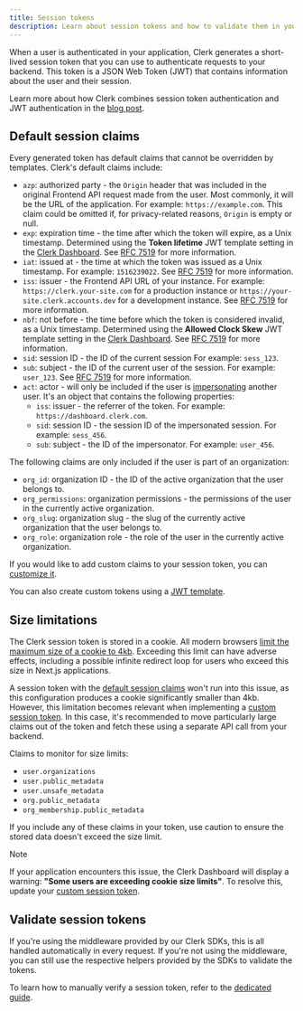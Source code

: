 ```yaml
---
title: Session tokens
description: Learn about session tokens and how to validate them in your backend.
---
```


When a user is authenticated in your application, Clerk generates a short-lived session token that you can use to authenticate requests to your backend. This token is a JSON Web Token (JWT) that contains information about the user and their session.

Learn more about how Clerk combines session token authentication and JWT authentication in the [blog post](https://clerk.com/blog/combining-the-benefits-of-session-tokens-and-jwts).

## Default session claims

Every generated token has default claims that cannot be overridden by templates. Clerk's default claims include:

- `azp`: authorized party - the `Origin` header that was included in the original Frontend API request made from the user. Most commonly, it will be the URL of the application. For example: `https://example.com`. This claim could be omitted if, for privacy-related reasons, `Origin` is empty or null.
- `exp`: expiration time - the time after which the token will expire, as a Unix timestamp. Determined using the **Token lifetime** JWT template setting in the [Clerk Dashboard](https://dashboard.clerk.com/last-active?path=jwt-templates). See [RFC 7519](https://datatracker.ietf.org/doc/html/rfc7519#section-4.1.4) for more information.
- `iat`: issued at - the time at which the token was issued as a Unix timestamp. For example: `1516239022`. See [RFC 7519](https://datatracker.ietf.org/doc/html/rfc7519#section-4.1.6) for more information.
- `iss`: issuer - the Frontend API URL of your instance. For example: `https://clerk.your-site.com` for a production instance or `https://your-site.clerk.accounts.dev` for a development instance. See [RFC 7519](https://datatracker.ietf.org/doc/html/rfc7519#section-4.1.1) for more information.
- `nbf`: not before - the time before which the token is considered invalid, as a Unix timestamp. Determined using the **Allowed Clock Skew** JWT template setting in the [Clerk Dashboard](https://dashboard.clerk.com/last-active?path=jwt-templates). See [RFC 7519](https://datatracker.ietf.org/doc/html/rfc7519#section-4.1.5) for more information.
- `sid`: session ID - the ID of the current session For example: `sess_123`.
- `sub`: subject - the ID of the current user of the session. For example: `user_123`. See [RFC 7519](https://datatracker.ietf.org/doc/html/rfc7519#section-4.1.2) for more information.
- `act`: actor - will only be included if the user is [impersonating](/docs/users/user-impersonation) another user. It's an object that contains the following properties:
  - `iss`: issuer - the referrer of the token. For example: `https://dashboard.clerk.com`.
  - `sid`: session ID - the session ID of the impersonated session. For example: `sess_456`.
  - `sub`: subject - the ID of the impersonator. For example: `user_456`.

The following claims are only included if the user is part of an organization:

- `org_id`: organization ID - the ID of the active organization that the user belongs to.
- `org_permissions`: organization permissions - the permissions of the user in the currently active organization.
- `org_slug`: organization slug - the slug of the currently active organization that the user belongs to.
- `org_role`: organization role - the role of the user in the currently active organization.

If you would like to add custom claims to your session token, you can [customize it](/docs/backend-requests/session-requests/making/custom-session-token).

You can also create custom tokens using a [JWT template](/docs/backend-requests/session-requests/making/jwt-templates).

## Size limitations

The Clerk session token is stored in a cookie. All modern browsers [limit the maximum size of a cookie to 4kb](https://datatracker.ietf.org/doc/html/rfc2109#section-6.3). Exceeding this limit can have adverse effects, including a possible infinite redirect loop for users who exceed this size in Next.js applications.

A session token with the [default session claims](#default-session-claims) won't run into this issue, as this configuration produces a cookie significantly smaller than 4kb. However, this limitation becomes relevant when implementing a [custom session token](/docs/backend-requests/session-requests/making/custom-session-token). In this case, it's recommended to move particularly large claims out of the token and fetch these using a separate API call from your backend.

Claims to monitor for size limits:

- `user.organizations`
- `user.public_metadata`
- `user.unsafe_metadata`
- `org.public_metadata`
- `org_membership.public_metadata`

If you include any of these claims in your token, use caution to ensure the stored data doesn't exceed the size limit.

> [!NOTE]
> If your application encounters this issue, the Clerk Dashboard will display a warning: **"Some users are exceeding cookie size limits"**. To resolve this, update your [custom session token](/docs/backend-requests/session-requests/making/custom-session-token).

## Validate session tokens

If you're using the middleware provided by our Clerk SDKs, this is all handled automatically in every request. If you're not using the middleware, you can still use the respective helpers provided by the SDKs to validate the tokens.

To learn how to manually verify a session token, refer to the [dedicated guide](/docs/backend-requests/session-requests/handling/manual-jwt).
